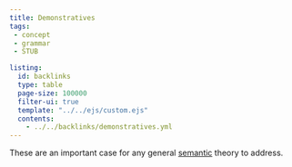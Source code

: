 ```yaml
---
title: Demonstratives
tags: 
 - concept
 - grammar
 - STUB

listing:
  id: backlinks
  type: table
  page-size: 100000
  filter-ui: true
  template: "../../ejs/custom.ejs"
  contents:
    - ../../backlinks/demonstratives.yml
---
```


These are an important case for any general [semantic](/docs/phil/Semantics.html) theory to address.